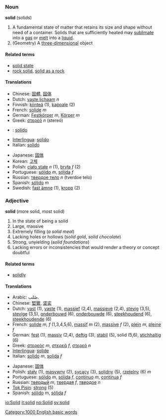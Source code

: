 ===Noun===
'''solid''' (solids)

#A fundamental state of matter that retains its size and shape without need of a container.  Solids that are sufficiently heated may [[sublimate]] into a [[gas]] or [[melt]] into a [[liquid]].
#(Geometry) A [[three-dimensional]] object

====Related terms====
*[[solid state]]
*[[rock solid]], [[solid as a rock]]

====Translations====
{{Top}}
*Chinese: [[固體]], [[固体]]
*Dutch: [[vaste lichaam]] ''n''
*Finnish: [[kiinteä]] (1), [[kappale]] (2)
*French: [[solide]] ''m''
*German: [[Festkörper]] ''m'', [[Körper]] ''m''
*Greek: [[:el:στερεός|στερεό]] ''n'' (stereó)
* {{io}} : [[solido]]
*[[Interlingua]]: [[solido]]
*Italian: [[solido]]

{{Mid}}
*Japanese: [[固体]]
*Korean: [[고체]]
*Polish: [[ciało stałe]] ''n'' (1), [[bryła]] ''f'' (2)
*Portuguese: [[sólido]] ''m'', [[sólida]] ''f''
*Russian: [[твердое тело]] ''n'' (tverdoe telo)
*Spanish: [[sólido]] ''m''
*Swedish: [[fast ämne]] (1), [[kropp]] (2)
{{Bottom}}


===Adjective===
'''solid''' (more solid, most solid)

#In the state of being a solid
#Large, massive
#Extremely filling (''a solid meal'')
#Lacking holes or hollows (''solid gold'', ''solid chocolate'')
#Strong, unyielding (''solid foundations'')
#Lacking errors or inconsistencies that would render a theory or concept doubtful

====Related terms====
*[[solidly]]

====Translations====
{{Top}}
*Arabic: صُلب.
*Chinese: [[堅實]], [[坚实]]
*Dutch: [[vast]] (1), [[vaste]] (1), [[massief]] (2,4), [[massieve]] (2,4), [[stevig]] (3,5), [[stevige]] (3,5), [[onderbouwd]] (6), [[onderbouwde]] (6), [[steekhoudend]] (6), [[steekhoudende]] (6)
*French: [[solide]] ''m, f'' (1,3,4,5,6), [[massif]] ''m'' (2), [[massive]] ''f'' (2), [[plein]] ''m'', [[pleine]] ''f''
*German: [[fest]] (1), [[massiv]] (2,4), [[deftig]] (3), [[stabil]] (5), solid (5,6), [[stichhaltig]] (6)
*Greek: [[:el:στερεός|στερεός]] ''m'', [[:el:στερεός|στερεά]] ''f'', [[:el:στερεός|στερεό]] ''n''
*[[Interlingua]]: [[solide]]
*Italian: [[solido]] ''m'', [[solida]] ''f''

{{Mid}}
*Japanese: [[固体]]
*Polish: [[stały]] (1), [[masywny]] (2), [[sycący]] (3), [[solidny]] (5), [[rzetelny]] (6) ''m''
*Portuguese: [[sólido]] ''m'', [[sólida]] ''f'', [[contínuo]] ''m'', [[contínua]] ''f''
*Russian: [[твердый]] ''m'', [[твердая]] ''f'', [[твердое]] ''n''
*[[Tok Pisin]]: [[strong]] (5)
*Spanish: [[sólido]] ''m'', [[sólida]] ''f''
{{Bottom}}


<!-- Categories -->
[[Category:1000 English basic words]]

[[io:Solid]]
[[it:solid]]
[[no:Solid]]
[[sv:solid]]